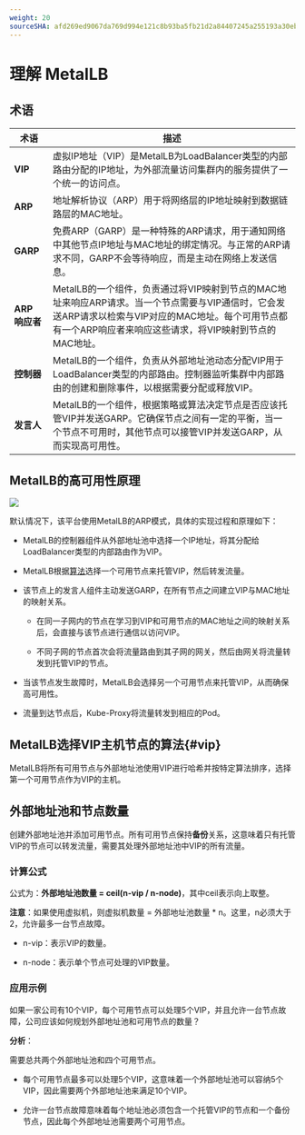 ```yaml
---
weight: 20
sourceSHA: afd269ed9067da769d994e121c8b93ba5fb21d2a84407245a255193a30ebba76
---
```


# 理解 MetalLB

## 术语

| 术语              | 描述                                                                                                                                                                                                                                                                                                                                                     |
| ----------------- | --------------------------------------------------------------------------------------------------------------------------------------------------------------------------------------------------------------------------------------------------------------------------------------------------------------------------------------------------------- |
| **VIP**           | 虚拟IP地址（VIP）是MetalLB为LoadBalancer类型的内部路由分配的IP地址，为外部流量访问集群内的服务提供了一个统一的访问点。                                                                                                                                                                                                                           |
| **ARP**           | 地址解析协议（ARP）用于将网络层的IP地址映射到数据链路层的MAC地址。                                                                                                                                                                                                                                                                                     |
| **GARP**          | 免费ARP（GARP）是一种特殊的ARP请求，用于通知网络中其他节点IP地址与MAC地址的绑定情况。与正常的ARP请求不同，GARP不会等待响应，而是主动在网络上发送信息。                                                                                                                                                                     |
| **ARP 响应者**    | MetalLB的一个组件，负责通过将VIP映射到节点的MAC地址来响应ARP请求。当一个节点需要与VIP通信时，它会发送ARP请求以检索与VIP对应的MAC地址。每个可用节点都有一个ARP响应者来响应这些请求，将VIP映射到节点的MAC地址。                                                            |
| **控制器**        | MetalLB的一个组件，负责从外部地址池动态分配VIP用于LoadBalancer类型的内部路由。控制器监听集群中内部路由的创建和删除事件，以根据需要分配或释放VIP。                                                                                                                                                                                     |
| **发言人**        | MetalLB的一个组件，根据策略或算法决定节点是否应该托管VIP并发送GARP。它确保节点之间有一定的平衡，当一个节点不可用时，其他节点可以接管VIP并发送GARP，从而实现高可用性。                                                                                                                 |

## MetalLB的高可用性原理

![](../../../../en/configure/networking/assets/metallbfix.png)

默认情况下，该平台使用MetalLB的ARP模式，具体的实现过程和原理如下：

- MetalLB的控制器组件从外部地址池中选择一个IP地址，将其分配给LoadBalancer类型的内部路由作为VIP。

- MetalLB根据[算法](#vip)选择一个可用节点来托管VIP，然后转发流量。

- 该节点上的发言人组件主动发送GARP，在所有节点之间建立VIP与MAC地址的映射关系。

  - 在同一子网内的节点在学习到VIP和可用节点的MAC地址之间的映射关系后，会直接与该节点进行通信以访问VIP。

  - 不同子网的节点首次会将流量路由到其子网的网关，然后由网关将流量转发到托管VIP的节点。

- 当该节点发生故障时，MetalLB会选择另一个可用节点来托管VIP，从而确保高可用性。

- 流量到达节点后，Kube-Proxy将流量转发到相应的Pod。

## MetalLB选择VIP主机节点的算法\{#vip}

MetalLB将所有可用节点与外部地址池使用VIP进行哈希并按特定算法排序，选择第一个可用节点作为VIP的主机。

## 外部地址池和节点数量

创建外部地址池并添加可用节点。所有可用节点保持**备份**关系，这意味着只有托管VIP的节点可以转发流量，需要其处理外部地址池中VIP的所有流量。

### 计算公式

公式为：**外部地址池数量 = ceil(n-vip / n-node)**，其中ceil表示向上取整。

**注意**：如果使用虚拟机，则虚拟机数量 = 外部地址池数量 \* n。这里，n必须大于2，允许最多一台节点故障。

- n-vip：表示VIP的数量。

- n-node：表示单个节点可处理的VIP数量。

### 应用示例

如果一家公司有10个VIP，每个可用节点可以处理5个VIP，并且允许一台节点故障，公司应该如何规划外部地址池和可用节点的数量？

**分析**：

需要总共两个外部地址池和四个可用节点。

- 每个可用节点最多可以处理5个VIP，这意味着一个外部地址池可以容纳5个VIP，因此需要两个外部地址池来满足10个VIP。

- 允许一台节点故障意味着每个地址池必须包含一个托管VIP的节点和一个备份节点，因此每个外部地址池需要两个可用节点。
